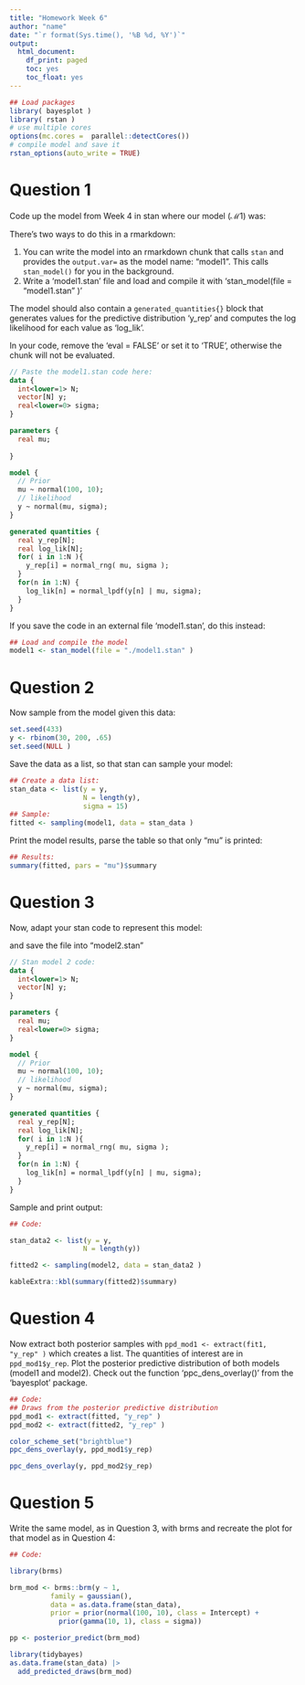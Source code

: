 ```yaml
---
title: "Homework Week 6"
author: "name"
date: "`r format(Sys.time(), '%B %d, %Y')`"
output: 
  html_document:
    df_print: paged
    toc: yes
    toc_float: yes
---
```


```r
## Load packages
library( bayesplot )
library( rstan )
# use multiple cores
options(mc.cores =  parallel::detectCores())
# compile model and save it 
rstan_options(auto_write = TRUE)
```

# Question 1

Code up the model from Week 4 in stan where our model ($\mathcal{M}1$) was: 

\begin{align}
y \sim & N(\mu, \sigma) \quad [\text{Likelihood}] \\
 & \mu ~ \sim N(\mu_0 = 100, \sigma_0 = 10) \quad [\text{Prior}]\\ 
 & \sigma = 15   \quad [\text{Constant}]
\end{align}

There's two ways to do this in a rmarkdown:

   1) You can write the model into an rmarkdown chunk that calls `stan` and provides the `output.var=` as the model name:  "model1". This calls `stan_model()` for you in the background.
   2) Write a 'model1.stan' file and load and compile it with 'stan_model(file = "model1.stan" )'

The model should also contain a `generated_quantities{}` block that generates values for the predictive distribution 'y_rep' and computes the log likelihood for each value as 'log_lik'. 

In your code, remove the 'eval = FALSE' or set it to 'TRUE', otherwise the chunk will not be evaluated.
```stan

// Paste the model1.stan code here:
data {
  int<lower=1> N;
  vector[N] y;
  real<lower=0> sigma;
}

parameters {
  real mu;
  
}

model {
  // Prior
  mu ~ normal(100, 10);
  // likelihood
  y ~ normal(mu, sigma);
}

generated quantities {
  real y_rep[N];
  real log_lik[N];
  for( i in 1:N ){
	y_rep[i] = normal_rng( mu, sigma );
  }
  for(n in 1:N) {
    log_lik[n] = normal_lpdf(y[n] | mu, sigma);
  }
}
```

If you save the code in an external file 'model1.stan', do this instead:
```r
## Load and compile the model
model1 <- stan_model(file = "./model1.stan" )
```

# Question 2
Now sample from the  model given this data:
```r
set.seed(433)
y <- rbinom(30, 200, .65)
set.seed(NULL )
```

Save the data as a list, so that stan can sample your model: 
```r
## Create a data list:
stan_data <- list(y = y,
                  N = length(y),
                  sigma = 15)
## Sample:
fitted <- sampling(model1, data = stan_data )
```

Print the model results, parse the table so that only "mu" is printed:
```r
## Results:
summary(fitted, pars = "mu")$summary
```

# Question 3
Now, adapt your stan code to represent this model:

\begin{align}
y \sim & N(\mu, \sigma) \quad [\text{Likelihood}] \\
 & \mu ~ \sim N(\mu_0 = 100, \sigma_0 = 10) \quad [\text{Prior on }\mu]\\ 
 & \sigma ~ \sim \Gamma(10, 1 )   \quad [\text{Prior on }\sigma]
\end{align}

and save the file into "model2.stan"

```stan
// Stan model 2 code:
data {
  int<lower=1> N;
  vector[N] y;
}

parameters {
  real mu;
  real<lower=0> sigma;
}

model {
  // Prior
  mu ~ normal(100, 10);
  // likelihood
  y ~ normal(mu, sigma);
}

generated quantities {
  real y_rep[N];
  real log_lik[N];
  for( i in 1:N ){
	y_rep[i] = normal_rng( mu, sigma );
  }
  for(n in 1:N) {
    log_lik[n] = normal_lpdf(y[n] | mu, sigma);
  }
}
```

Sample and print output:
```r
## Code:

stan_data2 <- list(y = y,
                  N = length(y))

fitted2 <- sampling(model2, data = stan_data2 )

kableExtra::kbl(summary(fitted2)$summary)
```

# Question 4
Now extract both posterior samples with `ppd_mod1 <- extract(fit1, "y_rep" )` which creates a list. The quantities of interest are in `ppd_mod1$y_rep`. Plot the posterior predictive distribution of both models (model1 and model2). Check out the function 'ppc_dens_overlay()' from the 'bayesplot' package. 

```r
## Code:
## Draws from the posterior predictive distribution 
ppd_mod1 <- extract(fitted, "y_rep" )
ppd_mod2 <- extract(fitted2, "y_rep" )

color_scheme_set("brightblue")
ppc_dens_overlay(y, ppd_mod1$y_rep)

ppc_dens_overlay(y, ppd_mod2$y_rep)
```

# Question 5

Write the same model, as in Question 3, with brms and recreate the plot for that model as in Question 4:

```r
## Code:

library(brms)

brm_mod <- brms::brm(y ~ 1,
          family = gaussian(),
          data = as.data.frame(stan_data),
          prior = prior(normal(100, 10), class = Intercept) +
            prior(gamma(10, 1), class = sigma))

pp <- posterior_predict(brm_mod)
```
```r
library(tidybayes)
as.data.frame(stan_data) |> 
  add_predicted_draws(brm_mod)

```

